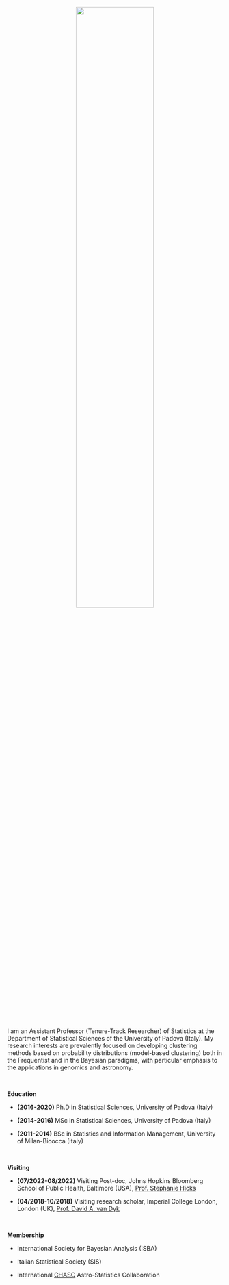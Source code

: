 <p align="center">
<img src="files/prato.jpg" style="width:60%">
</p>

&nbsp;   &nbsp;   &nbsp;

I am an Assistant Professor (Tenure-Track Researcher) of Statistics at the Department of Statistical Sciences of the University of Padova (Italy). 
My research interests are prevalently focused on developing clustering methods based on probability distributions (model-based clustering) both in the Frequentist and in the Bayesian paradigms, with particular emphasis to the applications in genomics and astronomy.

&nbsp; 

**Education**

- **(2016-2020)** Ph.D in Statistical Sciences, University of Padova (Italy)

- **(2014-2016)** MSc in Statistical Sciences, University of Padova (Italy)

- **(2011-2014)** BSc in Statistics and Information Management, University of Milan-Bicocca (Italy)

&nbsp; 

**Visiting**

- **(07/2022-08/2022)** Visiting Post-doc, Johns Hopkins Bloomberg School of Public Health, Baltimore (USA), [Prof. Stephanie Hicks](https://www.stephaniehicks.com)

- **(04/2018-10/2018)** Visiting research scholar, Imperial College London, London (UK), [Prof. David A. van Dyk](https://www.ma.imperial.ac.uk/~dvandyk/index.php)

&nbsp; 

**Membership**

- International Society for Bayesian Analysis (ISBA)

- Italian Statistical Society (SIS)

- International [CHASC](International CHASC Astro-Statistics Collaboration) Astro-Statistics Collaboration 
<!---
&nbsp;   &nbsp;
<p align="center">
<img src="files/unipd.png" style="width:25%">
&nbsp;&nbsp;&nbsp;&nbsp;&nbsp;&nbsp;&nbsp;&nbsp;&nbsp;&nbsp;
Sponsored by: 
<img src="files/NCI.png" style="width:25%">
</p>
--->